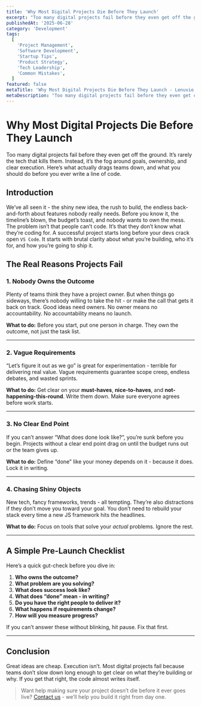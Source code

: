 ```yaml
---
title: 'Why Most Digital Projects Die Before They Launch'
excerpt: "Too many digital projects fail before they even get off the ground. It's rarely the tech that kill them. Instead it's the fog around goals, ownership, and clear execution. Here's what actually drags teams down, and what you should do before you ever write a line of code."
publishedAt: '2025-06-28'
category: 'Development'
tags:
  [
    'Project Management',
    'Software Development',
    'Startup Tips',
    'Product Strategy',
    'Tech Leadership',
    'Common Mistakes',
  ]
featured: false
metaTitle: 'Why Most Digital Projects Die Before They Launch - Lenuvio Blog'
metaDescription: "Too many digital projects fail before they even get off the ground. It's rarely the tech that kill them. Instead it's the fog around goals, ownership, and clear execution. Here's what actually drags teams down, and what you should do before you ever write a line of code."
---
```


# Why Most Digital Projects Die Before They Launch

Too many digital projects fail before they even get off the ground. It’s rarely the tech that kills them. Instead, it’s the fog around goals, ownership, and clear execution. Here’s what actually drags teams down, and what you should do before you ever write a line of code.

## Introduction

We’ve all seen it - the shiny new idea, the rush to build, the endless back-and-forth about features nobody really needs. Before you know it, the timeline’s blown, the budget’s toast, and nobody wants to own the mess.  
The problem isn’t that people can’t code. It’s that they don’t know what they’re coding for. A successful project starts long before your devs crack open `VS Code`. It starts with brutal clarity about what you’re building, who it’s for, and how you’re going to ship it.

## The Real Reasons Projects Fail

### 1. Nobody Owns the Outcome

Plenty of teams think they have a project owner. But when things go sideways, there’s nobody willing to take the hit - or make the call that gets it back on track. Good ideas need owners. No owner means no accountability. No accountability means no launch.

**What to do:** Before you start, put one person in charge. They own the outcome, not just the task list.

---

### 2. Vague Requirements

“Let’s figure it out as we go” is great for experimentation - terrible for delivering real value. Vague requirements guarantee scope creep, endless debates, and wasted sprints.

**What to do:** Get clear on your **must-haves**, **nice-to-haves**, and **not-happening-this-round**. Write them down. Make sure everyone agrees before work starts.

---

### 3. No Clear End Point

If you can’t answer “What does done look like?”, you’re sunk before you begin. Projects without a clear end point drag on until the budget runs out or the team gives up.

**What to do:** Define “done” like your money depends on it - because it does. Lock it in writing.

---

### 4. Chasing Shiny Objects

New tech, fancy frameworks, trends - all tempting. They’re also distractions if they don’t move you toward your goal. You don’t need to rebuild your stack every time a new JS framework hits the headlines.

**What to do:** Focus on tools that solve your _actual_ problems. Ignore the rest.

---

## A Simple Pre-Launch Checklist

Here’s a quick gut-check before you dive in:

1. **Who owns the outcome?**
2. **What problem are you solving?**
3. **What does success look like?**
4. **What does “done” mean - in writing?**
5. **Do you have the right people to deliver it?**
6. **What happens if requirements change?**
7. **How will you measure progress?**

If you can’t answer these without blinking, hit pause. Fix that first.

---

## Conclusion

Great ideas are cheap. Execution isn’t. Most digital projects fail because teams don’t slow down long enough to get clear on what they’re building or why. If you get that right, the code almost writes itself.

> Want help making sure your project doesn’t die before it ever goes live? [Contact us](/#contact) - we’ll help you build it right from day one.
